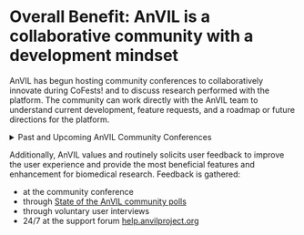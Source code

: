 # Overall Benefit: AnVIL is a collaborative community with a development mindset

AnVIL has begun hosting community conferences to collaboratively innovate during CoFests! and to discuss research performed with the platform. The community can work directly with the AnVIL team to understand current development, feature requests, and a roadmap or future directions for the platform.

::: {.click_to_expand_block}

<details><summary>Past and Upcoming AnVIL Community Conferences</summary>

* 2024: https://anvilproject.org/events/anvil2024-community-conference
* 2025: https://anvilproject.org/events/anvil2025-community-conference

</details>

:::

Additionally, AnVIL values and routinely solicits user feedback to improve the user experience and provide the most beneficial features and enhancement for biomedical research. Feedback is gathered:

* at the community conference
* through [State of the AnVIL community polls](https://help.anvilproject.org/t/participate-in-the-state-of-the-anvil-2025-community-poll/275)
* through voluntary user interviews
* 24/7 at the support forum [help.anvilproject.org](https://help.anvilproject.org/)
